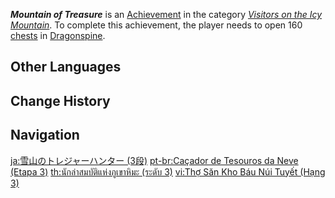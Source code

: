 {{Achievement Infobox
|title        = Mountain of Treasure
|id           = 80063
|order id     = 0063
|category     = Visitors on the Icy Mountain
|description  = Open 160 [[chests]] in Dragonspine.
|requirements = 
|primogems    = 20
|tracking     = Tracks the amount of chests found in Dragonspine.
|topic        = Chests
|set          = Mountain of Treasure
|tier         = 3
|tiers_total  = 3
}}
'''''Mountain of Treasure''''' is an [[Achievement]] in the category ''[[Visitors on the Icy Mountain]]''. To complete this achievement, the player needs to open 160 [[chests]] in [[Dragonspine]].
<!--
==Trivia==

==Video Guides==
{{EVT
|video1   = 
|caption1 = 
}}
-->
==Other Languages==
{{Other Languages|Transclude=Mountain of Treasure}}

==Change History==
{{Change History|1.2}}
<!--
==References==
{{Reflist}}
-->
==Navigation==
{{Achievement Navbox}}

[[ja:雪山のトレジャーハンター (3段)]]
[[pt-br:Caçador de Tesouros da Neve (Etapa 3)]]
[[th:นักล่าสมบัติแห่งภูเขาหิมะ (ระดับ 3)]]
[[vi:Thợ Săn Kho Báu Núi Tuyết (Hạng 3)]]
